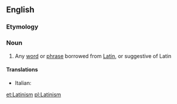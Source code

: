 ==English==

===Etymology===
{{suffix|Latin|ism|lang=en}}

===Noun===
{{wikipedia}}
{{en-noun}}

# Any [[word]] or [[phrase]] borrowed from [[Latin]], or suggestive of Latin

====Translations====
{{trans-top|Latinism}}
* Italian: {{t+|it|latinismo|m}}
{{trans-mid}}
{{trans-bottom}}

[[et:Latinism]]
[[pl:Latinism]]